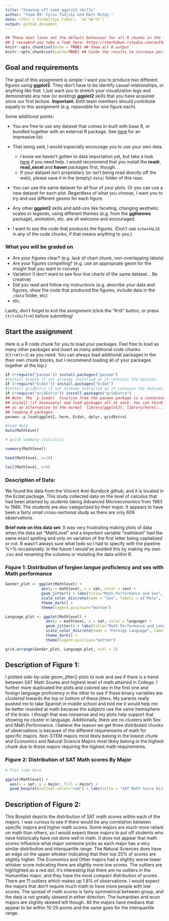 ```yaml
---
title: "Showing off some ggplot2 skills"
author: "Team 09: Cyrus Tadjiki and Matt McCoy."
date: </br>`r format(Sys.time(), '%d %B %Y')`
output: github_document
---
```


```r
## These next lines set the default behaviour for all R chunks in the .Rmd document.
## I recomend you take a look here: https://rmarkdown.rstudio.com/authoring_rcodechunks.html
knitr::opts_chunk$set(echo = TRUE) ## Show all R output
knitr::opts_chunk$set(cache=TRUE) ## Cache the results to increase performance.
```

## Goal and requirements

The goal of this assignment is simple: I want you to produce *two* different figures using **ggplot2**. They don't have to be identify causal relationships, or anything like that. I just want you to stretch your visualization legs and demonstrate any new (or existing) **ggplot2** skills that you have acquired since our first lecture. **Important:** Both team members should contribute equally to this assignment (e.g. repsosible for one figure each).

Some additional points:

- You are free to use any dataset that comes in-built with base R, or bundled together with an external R package. See [here](https://vincentarelbundock.github.io/Rdatasets/datasets.html) for an impressive list.

- That being said, I would especially encourage you to use your own data. 
  - I know we haven't gotten to data importation yet, but take a look [here](https://support.rstudio.com/hc/en-us/articles/218611977-Importing-Data-with-RStudio) if you need help. I would recommend that you install the **readr**, **read_excel** and **haven** packages first, though.
  - If your dataset isn't proprietary (or isn't being read directly off the web), please save it in the (empty) `data/` folder of this repo. 

- You can use the same dataset for all four of your plots. Or you can use a new dataset for each plot. Regardless of what you choose, I want you to try and use different geoms for each figure.

- Any other **ggplot2** skills and add-ons like faceting, changing aesthetic scales or legends, using different themes (e.g. from the **ggthemes** package), animation, etc. are all welcome and encouraged.

- I want to *see* the code that produces the figures. (Don't use `echo=FALSE` in any of the code chunks, if that means anything to you.)

### What you will be graded on

- Are your figures clear? (e.g. lack of chart chunk, non-overlapping labels)
- Are your figures compelling? (e.g. use an appropriate geom for the insight that you want to convey)
- Variation (I don't want to see four line charts of the same dataset... Be creative)
- Did you read and follow my instructions (e.g. describe your data and figures, show the code that produced the figures, include data in the `/data` folder, etc)
- etc.

Lastly, don't forget to knit the assignment (click the "Knit" button, or press `Ctrl+Shift+K`) before submitting!

## Start the assignment

Here is a R code chunk for you to load your packages. Feel free to load as many other packages and insert as many additional code chunks (`Ctr+Alt+I`) as you need. You can always load additional packages in the their own chunk blocks, but I recommend loading all of your packages together at the top.)

```r
if (!require("pacman")) install.packages("pacman")
#Install Ecdata if not already installed as it contains the dataset.
if (!require("Ecdat")) install.packages("Ecdat")
#Install gridExtra if not already installed as it contains the dataset.
if (!require("gridExtra")) install.packages("gridExtra")
## Note: The `p_load()` function from the pacman package is a convenient way to 
## install (if necessary) and load packages all at once. You can think of this
## as an alternative to the normal `library(ggplot2); library(here);...` way of
## loading R packages.
pacman::p_load(ggplot2, here, Ecdat, dplyr, gridExtra)
```

```r
#load data
data(Mathlevel)
```

```r
# quick summary statistics

summary(Mathlevel)

head(Mathlevel, n=10)

tail(Mathlevel, n=5)

```
### **Description of Data:**

We found the data from the Vincent Arel-Bundock github, and it is located in the Ecdat package. This study collected data on the level of calculus that had been attained by students taking Advanced Microeconomics from 1983 to 1986. The students are also categorized by their major. It appears to have been a fairly small cross-sectional study as there are only 609 observations. 

**Brief note on this data set:** 
It was very frustrating making plots of data when the data set "MathLevel" and a important variable "mathlevel" had the same exact spelling and only on variation of the first letter being capitalized or not. R wasn't always sure what todo so I had to specify with the pipeline %>% occasionally. In the future I would've avoided this by making my own .csv and renaming the columns or mutating the data within R. 

###  Fiqure 1: Distribution of forgien langue proficiency and sex with Math performance
```r

Gender_plot <- ggplot(Mathlevel) +
                aes(y = mathlevel, x = sat, color = sex) +
                geom_jitter() + labs(title="Math Performance and Sex", x = "SAT Math Score", y = "Highest Math Class Taken") +
                scale_color_discrete(name = "Sex", labels = c("Male", "Female")) + 
                theme_dark() +
                theme(legend.position="bottom")

Language_plot <- ggplot(Mathlevel) +
                  aes(y = mathlevel, x = sat, color = language) +
                  geom_jitter() + labs(title="Math Performance and Language", x = "SAT Math Score", y = "Highest Math Class Taken") +
                  scale_color_discrete(name = "Foreign Language", labels = c("No", "Yes")) + 
                  theme_dark() +
                  theme(legend.position="bottom")
```

```r
grid.arrange(Gender_plot, Language_plot, ncol = 2)
```

## Description of **Figure 1**:
I plotted side-by-side geom_jitter() plots to look and see if there is a trend between SAT Math Scores and highest level of math attained in College. I further more duplicated the plots and colored sex in the first one and foreign language proficiency in the other to see if these binary variables are clustered towards the top or bottom of these jitters. My parents really pushed me to take Spanish in middle school and told me it would help me be better rounded at math because the subjects use the same hemisphere of the brain. I though that was nonsense and my plots help support that showing no cluster in language. Additionally, there are no clusters with Sex and Math Performance. I believe the reason we get three distributed chunks of observations is because of the different requirements of math for specific majors. Non-STEM majors most likely belong in the lowest chunk and Economics and Natural Science Majors most likely belong in the highest chunk due to those majors requiring the highest math requirements. 


### Figure 2: Distribution of SAT Math scores By Major

```r
# Plot code here

ggplot(Mathlevel) +
  aes(x = sat, y = major, fill = major) +
  geom_boxplot(outlier.color="red") + labs(title = "SAT Math Score Distribution By Major", x = "SAT Math Score", y = "Major", fill = "Major") 

```

## Description of **Figure 2**:
This Boxplot depicts the distribution of SAT math scores within each of the majors. I was curious to see if there would be any correlation between specific majors and higher math scores. Some majors are much more reliant on math than others, so I would expect these majors to put off students who have historically have not done well in math. It does not appear that math scores influence what major someone picks as each major has a very similar distribution and interquartile range. The Natural Sciences does have an edge on the upper whisker indicating that their top 25% of scores are slightly higher. The Economics and Other majors had a slightly worse lower whisker score indicating there are slightly more low scores. The outliers are highlighted as a red dot. It's interesting that there are no outliers in the Humanities major, and they have the most compact distribution of scores. There are 11 outliers which makes up 1.8% of observations. I would expect the majors that don't require much math to have more people with low scores. The spread of math scores is fairly symmetrical between group, and the data is not greatly skewed in either direction. The humanities and econ majors are slightly skewed left though. All the  majors have medians that appear to be within 10-20 points and the same goes for the interquartile range.    